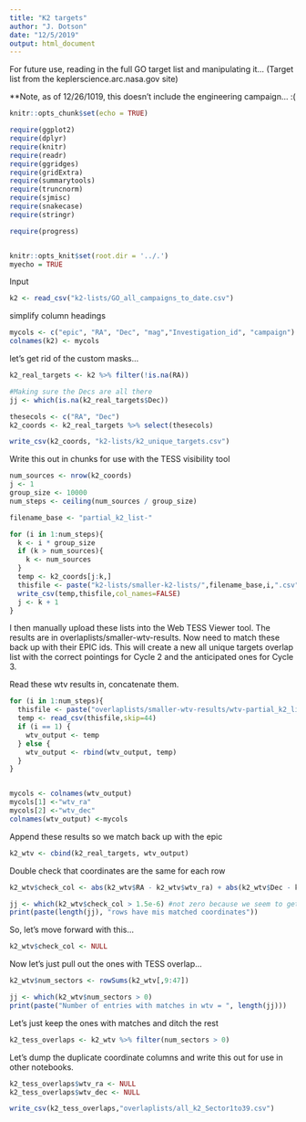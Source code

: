 ```yaml
---
title: "K2 targets"
author: "J. Dotson"
date: "12/5/2019"
output: html_document
---
```


For future use, reading in the full GO target list and manipulating it...  (Target list from the keplerscience.arc.nasa.gov site)

**Note, as of 12/26/1019, this doesn't include the engineering campaign...  :(

```r
knitr::opts_chunk$set(echo = TRUE)

require(ggplot2)
require(dplyr)
require(knitr)
require(readr)
require(ggridges)
require(gridExtra)
require(summarytools)
require(truncnorm)
require(sjmisc)
require(snakecase)
require(stringr)

require(progress)


knitr::opts_knit$set(root.dir = '../.')
myecho = TRUE
```

Input

```r
k2 <- read_csv("k2-lists/GO_all_campaigns_to_date.csv")
```

simplify column headings
```r
mycols <- c("epic", "RA", "Dec", "mag","Investigation_id", "campaign")
colnames(k2) <- mycols
```



let's get rid of the custom masks...

```r
k2_real_targets <- k2 %>% filter(!is.na(RA))

#Making sure the Decs are all there
jj <- which(is.na(k2_real_targets$Dec))
```



```r

thesecols <- c("RA", "Dec")
k2_coords <- k2_real_targets %>% select(thesecols)

write_csv(k2_coords, "k2-lists/k2_unique_targets.csv")

```

Write this out in chunks for use with the TESS visibility tool

```r
num_sources <- nrow(k2_coords)
j <- 1
group_size <- 10000
num_steps <- ceiling(num_sources / group_size)

filename_base <- "partial_k2_list-"

for (i in 1:num_steps){
  k <- i * group_size
  if (k > num_sources){
    k <- num_sources
  }
  temp <- k2_coords[j:k,]
  thisfile <- paste("k2-lists/smaller-k2-lists/",filename_base,i,".csv",sep="")
  write_csv(temp,thisfile,col_names=FALSE)
  j <- k + 1
}


```

I then manually upload these lists into the Web TESS Viewer tool.  The results are in overlaplists/smaller-wtv-results.  Now need to match these back up with their EPIC ids.  This will create a new all unique targets overlap list with the correct pointings for Cycle 2 and the anticipated ones for Cycle 3.

Read these wtv results in, concatenate them.

```r

for (i in 1:num_steps){
  thisfile <- paste("overlaplists/smaller-wtv-results/wtv-partial_k2_list-",i,".csv",sep="")
  temp <- read_csv(thisfile,skip=44)
  if (i == 1) {
    wtv_output <- temp
  } else {
    wtv_output <- rbind(wtv_output, temp)
  }
}



```

```r
mycols <- colnames(wtv_output)
mycols[1] <-"wtv_ra"
mycols[2] <-"wtv_dec"
colnames(wtv_output) <-mycols
```

Append these results so we match back up with the epic

```r
k2_wtv <- cbind(k2_real_targets, wtv_output)
```

Double check that coordinates are the same for each row

```r
k2_wtv$check_col <- abs(k2_wtv$RA - k2_wtv$wtv_ra) + abs(k2_wtv$Dec - k2_wtv$wtv_dec)

jj <- which(k2_wtv$check_col > 1.5e-6) #not zero because we seem to get some round off
print(paste(length(jj), "rows have mis matched coordinates"))

```
So, let's move forward with this...

```r
k2_wtv$check_col <- NULL
```

Now let's just pull out the ones with TESS overlap...

```r
k2_wtv$num_sectors <- rowSums(k2_wtv[,9:47])

jj <- which(k2_wtv$num_sectors > 0)
print(paste("Number of entries with matches in wtv = ", length(jj)))

```

Let's just keep the ones with matches and ditch the rest

```r
k2_tess_overlaps <- k2_wtv %>% filter(num_sectors > 0)

```

Let's dump the duplicate coordinate columns and write this out for use in other notebooks.

```r
k2_tess_overlaps$wtv_ra <- NULL
k2_tess_overlaps$wtv_dec <- NULL

write_csv(k2_tess_overlaps,"overlaplists/all_k2_Sector1to39.csv")
```






